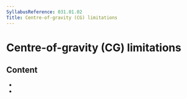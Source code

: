 ```yaml
---
SyllabusReference: 031.01.02
Title: Centre-of-gravity (CG) limitations
---
```


# Centre-of-gravity (CG) limitations

## Content

- <Link href="031.01.02.01" />
- <Link href="031.01.02.02" />
